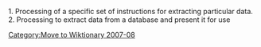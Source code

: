 [[Category:Move to Wiktionary 2007-08]]

1. Processing of a specific set of instructions for extracting particular data.
2. Processing to extract data from a database and present it for use